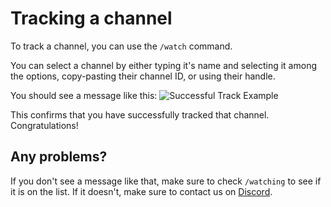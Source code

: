 # Tracking a channel

To track a channel, you can use the `/watch` command.

You can select a channel by either typing it's name and selecting it among the options, copy-pasting their channel ID, or using their handle.

You should see a message like this:
![Successful Track Example](/docs/successful_track.png)

This confirms that you have successfully tracked that channel. Congratulations!

## Any problems?

If you don't see a message like that, make sure to check `/watching` to see if it is on the list. If it doesn't, make sure to contact us on [Discord](/discord).
